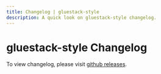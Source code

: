```yaml
---
title: Changelog | gluestack-style
description: A quick look on gluestack-style changelog.
---
```



<Meta title="More/Changelog" />

# gluestack-style Changelog

To view changelog, please visit [github releases](https://github.com/gluestack/gluestack-style/releases).
